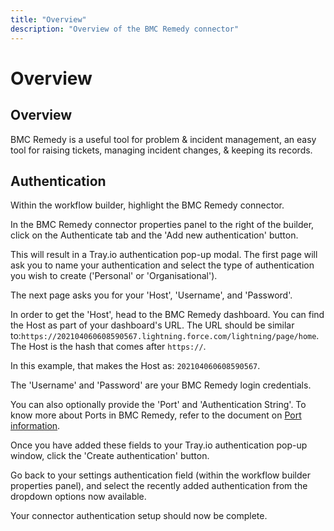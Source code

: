 ```yaml
---
title: "Overview"
description: "Overview of the BMC Remedy connector"
---
```


# Overview

## Overview

BMC Remedy is a useful tool for problem & incident management, an easy tool for raising tickets, managing incident changes, & keeping its records.

## Authentication

Within the workflow builder, highlight the BMC Remedy connector.

In the BMC Remedy connector properties panel to the right of the builder, click on the Authenticate tab and the 'Add new authentication' button.

This will result in a Tray.io authentication pop-up modal. The first page will ask you to name your authentication and select the type of authentication you wish to create ('Personal' or 'Organisational').

The next page asks you for your 'Host', 'Username', and 'Password'.

In order to get the 'Host', head to the BMC Remedy dashboard. You can find the Host as part of your dashboard's URL. The URL should be similar to:`https://202104060608590567.lightning.force.com/lightning/page/home`. The Host is the hash that comes after `https://`.

In this example, that makes the Host as: `202104060608590567`.

The 'Username' and 'Password' are your BMC Remedy login credentials.

You can also optionally provide the 'Port' and 'Authentication String'. To know more about Ports in BMC Remedy, refer to the document on [Port information](https://docs.bmc.com/docs/itsm91/port-information-608491641.html).

Once you have added these fields to your Tray.io authentication pop-up window, click the 'Create authentication' button.

Go back to your settings authentication field (within the workflow builder properties panel), and select the recently added authentication from the dropdown options now available.

Your connector authentication setup should now be complete.
